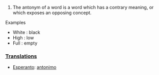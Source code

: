 #The antonym of a word is a word which has a contrary meaning, or which exposes an opposing concept. 

Examples

* White : black
* High  : low
* Full  : empty

===[[Translation]]s===

*[[Esperanto]]: [[antonimo]]